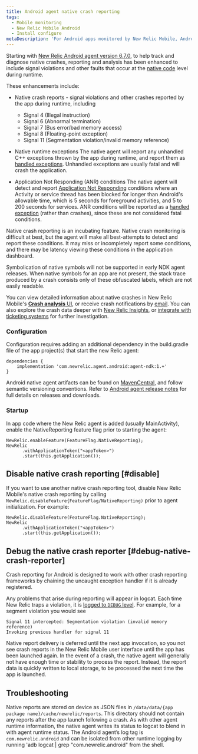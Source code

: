 ```yaml
---
title: Android agent native crash reporting
tags:
  - Mobile monitoring
  - New Relic Mobile Android
  - Install configure
metaDescription: 'For Android apps monitored by New Relic Mobile, Android native crash, exception and ANR conditions are reported.'
---
```


Starting with [New Relic Android agent version 6.7.0](https://docs.newrelic.com/docs/release-notes/mobile-release-notes/android-release-notes/android-670), to help track and diagnose native crashes, reporting and analysis has been enhanced to include signal violations and other faults that occur at the [native code](https://developer.android.com/ndk/guides) level during runtime.

These enhancements include:

* Native crash reports - signal violations and other crashes reported by the app during runtime, including
  * Signal 4 (Illegal instruction)
  * Signal 6 (Abnormal termination)
  * Signal 7 (Bus error/bad memory access)
  * Signal 8 (Floating-point exception)
  * Signal 11 (Segmentation violation/invalid memory reference)

* Native runtime exceptions
The native agent will report any unhandled C++ exceptions thrown by the app during runtime, and report them as [handled exceptions](https://docs.newrelic.com/docs/mobile-monitoring/mobile-monitoring-ui/crashes/introduction-mobile-handled-exceptions/). Unhandled exceptions are usually fatal and will crash the application.

* Application Not Responding (ANR) conditions
The native agent will detect and report [Application Not Responding](https://developer.android.com/topic/performance/vitals/anr) conditions where an Activity or service thread has been blocked for longer than Android's allowable time, which is 5 seconds for foreground activities, and 5 to 200 seconds for services. ANR conditions will be reported as a [handled exception](https://docs.newrelic.com/docs/mobile-monitoring/mobile-monitoring-ui/crashes/introduction-mobile-handled-exceptions/) (rather than crashes), since these are not considered fatal conditions.


<Callout variant="important">
Native crash reporting is an incubating feature. Native crash monitoring is difficult at best, but the agent will make all best-attempts to detect and report these conditions. It may miss or incompletely report some conditions, and there may be latency viewing these conditions in the application dashboard.

Symbolication of native symbols will not be supported in early NDK agent releases. When native symbols for an app are not present, the stack trace produced by a crash consists only of these obfuscated labels, which are not easily readable.
</Callout>

You can view detailed information about native crashes in New Relic Mobile's [**Crash analysis** UI](/docs/mobile-monitoring/mobile-monitoring-ui/crashes/crash-analysis-group-filter-your-crashes), or receive crash notifications by [email](/docs/mobile-monitoring/mobile-monitoring-ui/crashes/receive-crash-notifications-email). You can also explore the crash data deeper with [New Relic Insights](/docs/mobile-monitoring/mobile-monitoring-ui/crashes/crash-analysis-group-filter-your-crashes#insights), or [integrate with ticketing systems](/docs/mobile-monitoring/mobile-monitoring-ui/crashes/file-tickets-mobile-app-crashes) for further investigation.


### Configuration
Configuration requires adding an additional dependency in the build.gradle file of the app project(s) that start the new Relic agent:
```
dependencies {
    implementation 'com.newrelic.agent.android:agent-ndk:1.+'
}
```

Android native agent artifacts can be found on [MavenCentral](https://search.maven.org/search?q=g:com.newrelic.agent.android%20AND%20a:agent-ndk), and follow semantic versioning conventions. Refer to [Android agent release notes](https://docs.newrelic.com/docs/release-notes/mobile-release-notes/android-release-notes/) for full details on releases and downloads.

### Startup
In app code where the New Relic agent is added (usually MainActivity), enable the NativeReporting feature flag prior to starting the agent:
```
NewRelic.enableFeature(FeatureFlag.NativeReporting);
NewRelic
      .withApplicationToken("<appToken>")
      .start(this.getApplication());
```


## Disable native crash reporting [#disable]

If you want to use another native crash reporting tool, disable New Relic Mobile's native crash reporting by calling `NewRelic.disableFeature{FeatureFlag/NativeReporting)` prior to agent initialization. For example:

```
NewRelic.disableFeature(FeatureFlag.NativeReporting);
NewRelic
      .withApplicationToken("<appToken>")
      .start(this.getApplication());
```

## Debug the native crash reporter [#debug-native-crash-reporter]

Crash reporting for Android is designed to work with other crash reporting frameworks by chaining the uncaught exception handler if it is already registered.

Any problems that arise during reporting will appear in logcat. Each time New Relic traps a violation, it is [logged to `DEBUG` level](/docs/mobile-monitoring/new-relic-mobile-android/api-guides/android-agent-configuration-feature-flags#logging). For example, for a segment violation you would see

```
Signal 11 intercepted: Segmentation violation (invalid memory reference)
Invoking previous handler for signal 11

```

Native report delivery is deferred until the next app invocation, so you not see crash reports in the New Relic Mobile user interface until the app has been launched again. 
In the event of a crash, the native agent will generally not have enough time or stability to process the report. Instead, the report data is quickly written to local storage, to be processed the next time the app is launched. 


## Troubleshooting
Native reports are stored on device as JSON files in `/data/data/{app package name}/cache/newrelic/reports`. This directory should not contain any reports after the app launch following a crash.
As with other agent runtime information, the native agent writes its status to logcat to blend in with agent runtime status. The Android agent’s log tag is `com.newrelic.android` and can be isolated from other runtime logging by running 'adb logcat | grep "com.newrelic.android" from the shell.


